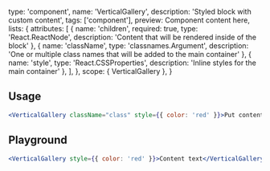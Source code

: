 
  type: 'component',
  name: 'VerticalGallery',
  description: 'Styled block with custom content',
  tags: ['component'],
  preview: <VerticalGallery>Component content here</VerticalGallery>,
  lists: {
    attributes: [
      { name: 'children', required: true, type: 'React.ReactNode', description: 'Content that will be rendered inside of the block' },
      { name: 'className', type: 'classnames.Argument', description: 'One or multiple class names that will be added to the main container' },
      { name: 'style', type: 'React.CSSProperties', description: 'Inline styles for the main container' },
    ],
  },
  scope: { VerticalGallery },
}

## Usage

```jsx
<VerticalGallery className="class" style={{ color: 'red' }}>Put content here</VerticalGallery>
```

## Playground

```jsx live
<VerticalGallery style={{ color: 'red' }}>Content text</VerticalGallery>
```
